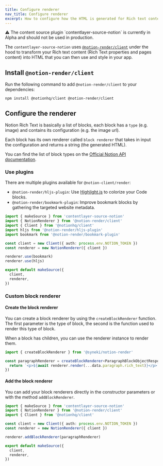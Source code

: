 ```yaml
---
title: Configure renderer
nav_title: Configure renderer
excerpt: How to configure how the HTML is generated for Rich text content with contentlayer-source-notion.
---
```


<div className="rounded-md border border-yellow-100 bg-yellow-50 px-6 dark:border-orange-500/50 dark:bg-orange-500/20">
  ⚠ The content source plugin `contentlayer-source-notion` is currently in Alpha and should not be used in production.
</div>

The `contentlayer-source-notion` uses [`@notion-render/client`](https://www.npmjs.com/package/@notion-render/client) under the hood to transform your Rich text content (Rich Text properties and pages content) into HTML that you can then use and style in your app.

## Install `@notion-render/client`

Run the following command to add `@notion-render/client` to your dependencies:

```text
npm install @notionhq/client @notion-render/client
```

## Configure the renderer

Notion Rich Text is basically a list of blocks, each block has a `type` (e.g. image) and contains its configuration (e.g. the image url).

Each block has its own renderer called `block renderer` that takes in input the configuration and returns a string (the generated HTML).

You can find the list of block types on the [Official Notion API documentation](https://developers.notion.com/reference/block).

### Use plugins

There are multiple plugins available for `@notion-client/render`:

- `@notion-render/hljs-plugin`: Use [Highlight.js](https://highlightjs.org/) to colorize your Code blocks.
- `@notion-render/bookmark-plugin`: Improve bookmark blocks by gathering the targeted website metadata.

```typescript
import { makeSource } from 'contentlayer-source-notion'
import { NotionRenderer } from '@notion-render/client'
import { Client } from '@notionhq/client'
import hljs from '@notion-render/hljs-plugin'
import bookmark from '@notion-render/bookmark-plugin'

const client = new Client({ auth: process.env.NOTION_TOKEN })
const renderer = new NotionRenderer({ client })

renderer.use(bookmark)
renderer.use(hljs)

export default makeSource({
  client,
  renderer,
})
```

### Custom block renderer

#### Create the block renderer

You can create a block renderer by using the `createBlockRenderer` function.
The first parameter is the type of block, the second is the function used to render this type of block.

When a block has children, you can use the renderer instance to render them.

```typescript
import { createBlockRenderer } from '@syneki/notion-render'

const paragraphRenderer = createBlockRenderer<ParagraphBlockObjectResponse>('paragraph', async (data, renderer) => {
  return `<p>${await renderer.render(...data.paragraph.rich_text)}</p>`
})
```

#### Add the block renderer

You can add your block renderers directly in the constructor parameters or with the method `addBlockRenderer`.

```typescript
import { makeSource } from 'contentlayer-source-notion'
import { NotionRenderer } from '@notion-render/client'
import { Client } from '@notionhq/client'

const client = new Client({ auth: process.env.NOTION_TOKEN })
const renderer = new NotionRenderer({ client })

renderer.addBlockRenderer(paragraphRenderer)

export default makeSource({
  client,
  renderer,
})
```
